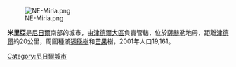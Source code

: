 [[Image:NE-Miria.png|right]]

'''米里亞'''是[[尼日爾|尼日爾]]南部的城市，由[[津德爾大區|津德爾大區]]負責管轄，位於[[薩赫勒|薩赫勒]]地帶，距離[[津德爾|津德爾]]約20公里，周圍種滿[[猢猻樹|猢猻樹]]和[[芒果|芒果]]樹，2001年人口19,161。

{{Coord|13|43|N|9|09|E|region:NE_type:city|display=title}}

[[Category:尼日爾城市|Category:尼日爾城市]]

{{Niger-stub}}